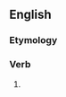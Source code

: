 ==English==

===Etymology===
{{suffix|en|belie|eth|nocat=1}}

===Verb===
{{head|en|verb form}}

# {{en-archaic third-person singular of|belie}}